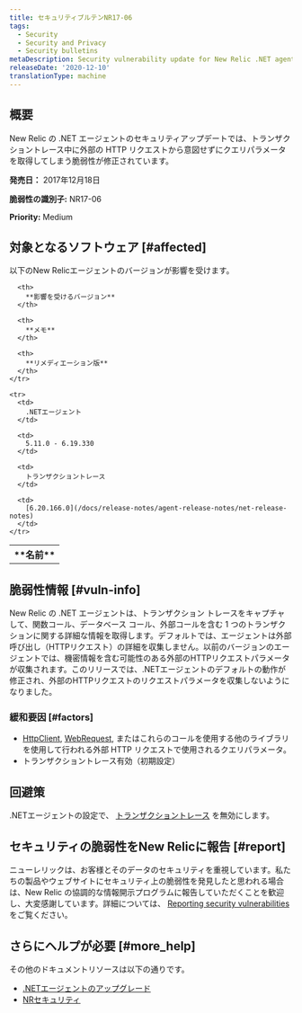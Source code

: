 ```yaml
---
title: セキュリティブルテンNR17-06
tags:
  - Security
  - Security and Privacy
  - Security bulletins
metaDescription: Security vulnerability update for New Relic .NET agent.
releaseDate: '2020-12-10'
translationType: machine
---
```


## 概要

New Relic の .NET エージェントのセキュリティアップデートでは、トランザクショントレース中に外部の HTTP リクエストから意図せずにクエリパラメータを取得してしまう脆弱性が修正されています。

**発売日：** 2017年12月18日

**脆弱性の識別子:** NR17-06

**Priority:** Medium

## 対象となるソフトウェア [#affected]

以下のNew Relicエージェントのバージョンが影響を受けます。

<table>
  <tbody>
    <tr>
      <th>
        **名前**
      </th>

      <th>
        **影響を受けるバージョン**
      </th>

      <th>
        **メモ**
      </th>

      <th>
        **リメディエーション版**
      </th>
    </tr>

    <tr>
      <td>
        .NETエージェント
      </td>

      <td>
        5.11.0 - 6.19.330
      </td>

      <td>
        トランザクショントレース
      </td>

      <td>
        [6.20.166.0](/docs/release-notes/agent-release-notes/net-release-notes)
      </td>
    </tr>
  </tbody>
</table>

## 脆弱性情報 [#vuln-info]

New Relic の .NET エージェントは、トランザクション トレースをキャプチャして、関数コール、データベース コール、外部コールを含む 1 つのトランザクションに関する詳細な情報を取得します。デフォルトでは、エージェントは外部呼び出し（HTTPリクエスト）の詳細を収集しません。以前のバージョンのエージェントでは、機密情報を含む可能性のある外部のHTTPリクエストパラメータが収集されます。このリリースでは、.NETエージェントのデフォルトの動作が修正され、外部のHTTPリクエストのリクエストパラメータを収集しないようになりました。

### 緩和要因 [#factors]

* [HttpClient](https://msdn.microsoft.com/en-us/library/system.net.http.httpclient.aspx), [WebRequest](https://msdn.microsoft.com/en-us/library/system.net.webrequest.aspx), またはこれらのコールを使用する他のライブラリを使用して行われる外部 HTTP リクエストで使用されるクエリパラメータ。
* トランザクショントレース有効（初期設定）

## 回避策

.NETエージェントの設定で、 [トランザクショントレース](/docs/agents/net-agent/configuration/net-agent-configuration#transaction_tracer) を無効にします。

## セキュリティの脆弱性をNew Relicに報告 [#report]

ニューレリックは、お客様とそのデータのセキュリティを重視しています。私たちの製品やウェブサイトにセキュリティ上の脆弱性を発見したと思われる場合は、New Relic の協調的な情報開示プログラムに報告していただくことを歓迎し、大変感謝しています。詳細については、 [Reporting security vulnerabilities](/docs/security/new-relic-security/data-privacy/reporting-security-vulnerabilities) をご覧ください。

## さらにヘルプが必要 [#more_help]

その他のドキュメントリソースは以下の通りです。

* [.NETエージェントのアップグレード](/docs/agents/net-agent/installation/update-net-agent)
* [NRセキュリティ](https://newrelic.com/security)